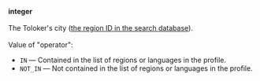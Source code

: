 **integer**<br/><br/>The Toloker's city ([the region ID in the search database](/docs/api/regions)).<br/><br/>Value of "operator":

- `IN` — Contained in the list of regions or languages in the profile.
- `NOT_IN` — Not contained in the list of regions or languages in the profile.
